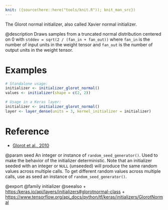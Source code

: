 ```yaml
---
knit: ({source(here::here("tools/knit.R")); knit_man_src})
---
```

The Glorot normal initializer, also called Xavier normal initializer.

@description
Draws samples from a truncated normal distribution centered on 0 with
`stddev = sqrt(2 / (fan_in + fan_out))` where `fan_in` is the number of
input units in the weight tensor and `fan_out` is the number of output units
in the weight tensor.

# Examples
```r
# Standalone usage:
initializer <- initializer_glorot_normal()
values <- initializer(shape = c(2, 2))
```

```r
# Usage in a Keras layer:
initializer <- initializer_glorot_normal()
layer <- layer_dense(units = 3, kernel_initializer = initializer)
```

# Reference
- [Glorot et al., 2010](http://proceedings.mlr.press/v9/glorot10a.html)

@param seed An integer or instance of
`random_seed_generator()`.
Used to make the behavior of the initializer
deterministic. Note that an initializer seeded with an integer
or `NULL` (unseeded) will produce the same random values
across multiple calls. To get different random values
across multiple calls, use as seed an instance
of `random_seed_generator()`.

@export
@family initializer
@seealso
+ <https:/keras.io/api/layers/initializers#glorotnormal-class>
+ <https://www.tensorflow.org/api_docs/python/tf/keras/initializers/GlorotNormal>
